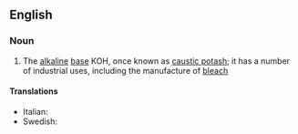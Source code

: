 ==English==

===Noun===
{{wikipedia}}
{{en-noun|sg=[[potassium]] [[hydroxide]]|-}}

#{{inorganic compound}} The [[alkaline]] [[base]] KOH, once known as [[caustic potash]]; it has a number of industrial uses, including the manufacture of [[bleach]]

====Translations====
{{trans-top|potassium hydroxide}}
*Italian: {{t|it|idrossido di potassio|m}}
*Swedish: {{t-|sv|kaliumhydroxid|c}}
{{trans-mid}}

{{trans-bottom}}